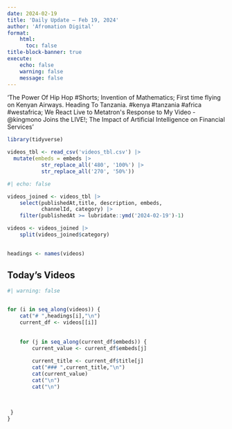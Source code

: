 ```yaml
---
date: 2024-02-19
title: 'Daily Update – Feb 19, 2024'
author: 'Afromation Digital'
format: 
    html:
      toc: false
title-block-banner: true
execute:
    echo: false
    warning: false
    message: false
---
```

'The Power Of Hip Hop #Shorts; Invention of Mathematics; First time flying on Kenyan Airways. Heading To Tanzania. #kenya #tanzania #africa #westafrica; We React Live to Metatron&#39;s Response to My Video - @kingmono Joins the LIVE!; The Impact of Artificial Intelligence on Financial Services'

```r

library(tidyverse)

videos_tbl <- read_csv('videos_tbl.csv') |> 
  mutate(embeds = embeds |> 
           str_replace_all('480', '100%') |> 
           str_replace_all('270', '50%'))


```

```r
#| echo: false

videos_joined <- videos_tbl |> 
    select(publishedAt,title, description, embeds, 
           channelId, category) |> 
    filter(publishedAt >= lubridate::ymd('2024-02-19')-1)

videos <- videos_joined |>  
    split(videos_joined$category) 
    

headings <- names(videos)

```

## Today's Videos

::: panel-tabset
```r
#| warning: false


for (i in seq_along(videos)) {
    cat("# ",headings[i],"\n")
    current_df <- videos[[i]]
  
    
    for (j in seq_along(current_df$embeds)) {
        current_value <- current_df$embeds[j]
        
        current_title <- current_df$title[j]
        cat("### ",current_title,"\n")
        cat(current_value)
        cat("\n")
        cat("\n") 
         
         
         
 }
}
```
:::
